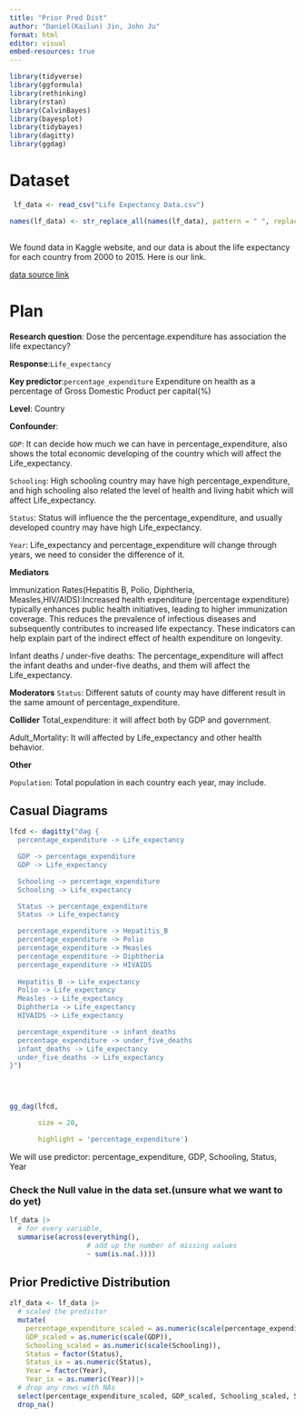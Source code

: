 ```yaml
---
title: "Prior Pred Dist"
author: "Daniel(Kailun) Jin, John Ju"
format: html
editor: visual
embed-resources: true
---
```

```r
library(tidyverse)
library(ggformula)
library(rethinking)
library(rstan)
library(CalvinBayes)
library(bayesplot)
library(tidybayes)
library(dagitty)
library(ggdag)
```

# Dataset

```r
 lf_data <- read_csv("Life Expectancy Data.csv")

names(lf_data) <- str_replace_all(names(lf_data), pattern = " ", replacement = "_")
  
```

We found data in Kaggle website, and our data is about the life expectancy for each country from 2000 to 2015. Here is our link.

[data source link](https://www.kaggle.com/datasets/kumarajarshi/life-expectancy-who?resource=download)

# Plan

**Research question**: Dose the percentage.expenditure has association the life expectancy?

**Response**:`Life_expectancy`

**Key predictor**:`percentage_expenditure` Expenditure on health as a percentage of Gross Domestic Product per capital(%)

**Level**: Country

**Confounder**:

`GDP`: It can decide how much we can have in percentage_expenditure, also shows the total economic developing of the country which will affect the Life_expectancy.

`Schooling`: High schooling country may have high percentage_expenditure, and high schooling also related the level of health and living habit which will affect Life_expectancy.

`Status`: Status will influence the the percentage_expenditure, and usually developed country may have high Life_expectancy.

`Year`: Life_expectancy and percentage_expenditure will change through years, we need to consider the difference of it.

**Mediators**

Immunization Rates(Hepatitis B, Polio, Diphtheria, Measles,HIV/AIDS):Increased health expenditure (percentage expenditure) typically enhances public health initiatives, leading to higher immunization coverage. This reduces the prevalence of infectious diseases and subsequently contributes to increased life expectancy. These indicators can help explain part of the indirect effect of health expenditure on longevity.

Infant deaths / under-five deaths: The percentage_expenditure will affect the infant deaths and under-five deaths, and them will affect the Life_expectancy.

**Moderators** `Status`: Different satuts of county may have different result in the same amount of percentage_expenditure.

**Collider** Total_expenditure: it will affect both by GDP and government.

Adult_Mortality: It will affected by Life_expectancy and other health behavior.

**Other**

`Population`: Total population in each country each year, may include.

## Casual Diagrams

```r
lfcd <- dagitty("dag {
  percentage_expenditure -> Life_expectancy

  GDP -> percentage_expenditure
  GDP -> Life_expectancy

  Schooling -> percentage_expenditure
  Schooling -> Life_expectancy

  Status -> percentage_expenditure
  Status -> Life_expectancy

  percentage_expenditure -> Hepatitis_B
  percentage_expenditure -> Polio
  percentage_expenditure -> Measles
  percentage_expenditure -> Diphtheria
  percentage_expenditure -> HIVAIDS
  
  Hepatitis_B -> Life_expectancy
  Polio -> Life_expectancy
  Measles -> Life_expectancy
  Diphtheria -> Life_expectancy
  HIVAIDS -> Life_expectancy

  percentage_expenditure -> infant_deaths
  percentage_expenditure -> under_five_deaths
  infant_deaths -> Life_expectancy
  under_five_deaths -> Life_expectancy
}")


 

gg_dag(lfcd,

       size = 20,

       highlight = 'percentage_expenditure')

```

We will use predictor: percentage_expenditure, GDP, Schooling, Status, Year

### Check the Null value in the data set.(unsure what we want to do yet)
```r
lf_data |>
  # for every variable,
  summarise(across(everything(),
                   # add up the number of missing values
                   ~ sum(is.na(.))))
```


## Prior Predictive Distribution

```r
zlf_data <- lf_data |>
  # scaled the predictor
  mutate(
    percentage_expenditure_scaled = as.numeric(scale(percentage_expenditure)),
    GDP_scaled = as.numeric(scale(GDP)),
    Schooling_scaled = as.numeric(scale(Schooling)),
    Status = factor(Status),
    Status_ix = as.numeric(Status),
    Year = factor(Year),
    Year_ix = as.numeric(Year))|>
  # drop any rows with NAs
  select(percentage_expenditure_scaled, GDP_scaled, Schooling_scaled, Status, Status_ix, Year, Year_ix)|>
  drop_na()
```


